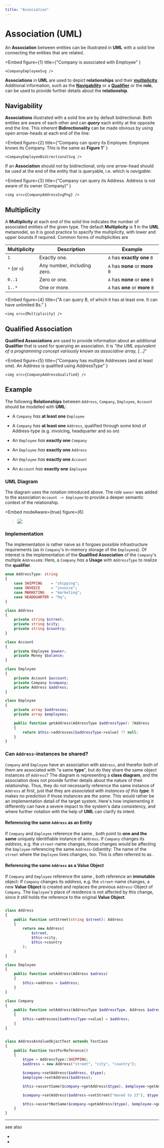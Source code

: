 ```yaml
---
title: "Association"
---
```




# Association (UML)

An **Association** between entities can be illustrated in **UML** with a solid line connecting the entities that are related.



<Embed
    figure={1}
    title={"Company is associated with Employee" }
>
    <CompanyEmployeeSvg />
</Embed>



**Associations** in **UML** are used to depict **relationships** and their [**multiplicity**](#multiplicity). Additional information, such as the [**Navigability**](#navigability) or a [**Qualifier**](#qualified-asscociation) or the **role**, can be used to provide further details about the **relationship**.

## Navigability
**Associations** illustrated with a solid line are by default bidirectional: Both entities are aware of each other and can
_**query**_ each entity at the opposite end the line. This inherent **Bidirectionality** can be made obvious by using open arrow-heads at each end of the line:


<Embed
    figure={2}
    title={"Company can query its Employee. Employee knows its Company. This is the same as <b>Figure 1</b>" }
>
    <CompanyEmployeeBidirectionalSvg />
</Embed>

If an **Association** should not by bidirectional, only one arrow-head should be used at the end of the entity that is
queryable, i.e. which is _navigable_:



<Embed
    figure={3}
    title={"Company can query its Address. Address is not aware of its owner (Company)" }
>
    <img src={CompanyAddressSvgPng} />
</Embed>


## Multiplicity

A **Multiplicity** at each end of the solid line indicates the number of associated entities of the given type. The default **Multiplicity** is **1** in the **UML** metamodel, so it is good practice to specify the multiplicity, with lower and upper bounds if required.
Common forms of multiplicities are

| Multiplicity | Description                 | Example                          |
|--------------|-----------------------------|----------------------------------|
| `1`          | Exactly one.                | `A` has **exactly one** `B`      |
| `*` (or `n`)    | Any number, including zero. | `A` has **none** or **more** `B` |
| `0..1`       | Zero or one.                | `A` has **none** or **one** `B`  |
| `1..*`       | One or more.                | `A` has **one** or **more** `B`  |




<Embed
    figure={4}
    title={"A can query B, of which it has at least one. It can have unlimited Bs." }
>
    <img src={Multiplicity} />
</Embed>


## Qualified Association

 **Qualified Associations** are used to provide information about an additional **Qualifier** that is used for
 querying an association. It is _"the UML equivalent of a programming concept variously known as associative array, [...]"_ <BibRef name="UML" pp="74" />


<Embed
    figure={5}
    title={"Company has multiple Addresses (and at least one). An Address is qualified using AddressType" }
>
    <img src={CompanyAddressQualified} />
</Embed>

## Example

The following **Relationships** between `Address`, `Company`, `Employee`, `Account` should be modelled with **UML**:


 - A `Company` _has_ **at least one** `Employee`
 - A `Company` _has_ **at least one** `Address`, qualified through some kind of Address-type (e.g. invoicing, headquarter and so on)

 - An `Employee` _has_ **exactly one** `Company`
 - An `Employee` _has_ **exactly one** `Address`
 - An `Employee` _has_ **exactly one** `Account`

 - An `Account` _has_ **exactly one** `Employee`


### UML Diagram

The diagram uses the notation introduced above. The *role* `owner` was added to the association `Account -> Employee`
to provide a deeper semantic context of the relationship.


<Embed
    modeAware={true}
    figure={6}
> <img src={Example} /></Embed>

### Implementation

The implementation is rather naive as it forgoes possible infrastructure requirements (as in `Company`'s in-memory
storage of the `Employee`s). Of interest is the implementation of the **Qualified Association** of the `Company`'s multiple
`Address`es: Here, a `Company` _has_ a **Usage** <GlosRef name="Dependency" file="uml.dependency" /> with `AddressType` to
realize the **qualifier**.


```php title="AddressType.php"
enum AddressType: string
{
    case SHIPPING    = "shipping";
    case INVOICE     = "invoice";
    case MARKETING   = "marketing";
    case HEADQUARTER = "hq";
}
```

```php title="Address.php"
class Address
{
    private string $street;
    private string $city;
    private string $country;
}
```

```php title="Account.php"
class Account
{
    private Employee $owner;
    private Money $balance;
}
```

```php title="Employee.php"
class Employee
{
    private Account $account;
    private Company $company;
    private Address $address;
}
```

```php title="Company.php"
class Employee
{
    private array $addresses;
    private array $employees;

    public function getAddress(AddressType $addressType): ?Address
    {
        return $this->addresses[$addressType->value] ?? null:
    }
}
```

### Can `Address`-instances be shared?
`Company` and `Employee` have an association with `Address`, and therefor both of them are associated with "a same **type**", but do
they share the same object instances of `Address`? The diagram is representing a **class diagram**, and the association does not provide further details about the nature of their relationship. Thus, they do not necessarily reference the same instance of `Address` at first, just that they are _associated with instances of this **type**_. It makes no prediction if those instances are _the same_.
This  would rather be an implementation detail of the target system. Here's how implementing it differently can have a severe impact to the system's data consistency, and where further notation with the help of **UML** can clarify its intent.

#### Referencing the same `Address` as an Entity
If `Company` and `Employee` reference the same <GlosRef name="Entity" file="sd.entity" />, both point to **one and the same** uniquely identifiable instance of `Address`. If `Company` changes its _address_, e.g. the `street`-name changes, those changes would be affecting the `Employee` referencing the same `Address`-(id)entity: The name of the `street` where the `Employee` lives changes, too. This is often referred to as <GlosRef name="Aliasing Bug" file="cs.aliasing#aliasing-bug" />.

#### Referencing the same `Address` as a Value Object
If `Company` and `Employee` reference the same <GlosRef name="Value Object" file="sd.valueobject" />, both reference an **immutable** object: If `Company` changes its _address_, e.g. the `street`-name changes, a new **Value Object** is created and replaces the previous `Address`-Object of `Company`. The `Employee`'s place of residence is not affected by this change, since it still holds the reference to the original **Value Object**.

```php title="Address as Value Obect"

class Address
{
    public function setStreet(string $street): Address
    {
        return new Address(
            $street,
            $this->city,
            $this->country
        );
    }
}

class Employee
{
    public function setAddress(Address $adress)
    {
        $this->address = $address;
    }
}

class Company
{
    public function setAddress(AddressType $addressType, Address $adress)
    {
        $this->addresses[$addressType->value] = $address;
    }
}


class AddressAsValueObjectTest extends TestCase
{
    public function testForReference()
    {
        $type = AddressType::SHIPPING;
        $address = new Address("street", "city", "country");

        $company->setAddress($address, $type);
        $employee->setAddress($address);

        $this->assertSame($company->getAddress($type), $employee->getAddress());

        $company->setAddress($address->setStreet("moved to 23"), $type);

        $this->assertNotSame($company->getAddress($type), $employee->getAddress());
    }
}
```

<BackButton />


-------
see also
 - <GlosRef name="Aggregation (UML)" file="uml.aggregation" />
 - <GlosRef name="Composition (UML)" file="uml.composition" />
